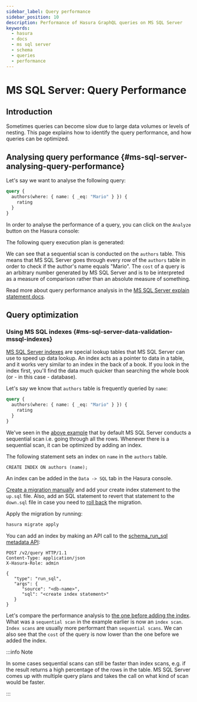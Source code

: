 ```yaml
---
sidebar_label: Query performance
sidebar_position: 10
description: Performance of Hasura GraphQL queries on MS SQL Server
keywords:
  - hasura
  - docs
  - ms sql server
  - schema
  - queries
  - performance
---
```



# MS SQL Server: Query Performance

## Introduction

Sometimes queries can become slow due to large data volumes or levels of nesting. This page explains how to identify the
query performance, and how queries can be optimized.

## Analysing query performance {#ms-sql-server-analysing-query-performance}

Let's say we want to analyse the following query:

```graphql
query {
  authors(where: { name: { _eq: "Mario" } }) {
    rating
  }
}
```

In order to analyse the performance of a query, you can click on the `Analyze` button on the Hasura console:

<Thumbnail src='/img/queries/analyze-query.png' alt='Query analyze button on Hasura console' width='800px' />

The following query execution plan is generated:

<Thumbnail
  src='/img/queries/query-analysis-before-index.png'
  alt='Execution plan for Hasura GraphQL query'
  width='800px'
/>

We can see that a sequential scan is conducted on the `authors` table. This means that MS SQL Server goes through every
row of the `authors` table in order to check if the author's name equals "Mario". The `cost` of a query is an arbitrary
number generated by MS SQL Server and is to be interpreted as a measure of comparison rather than an absolute measure of
something.

Read more about query performance analysis in the
[MS SQL Server explain statement docs](https://docs.microsoft.com/en-us/sql/t-sql/queries/explain-transact-sql?view=azure-sqldw-latest).

## Query optimization

### Using MS SQL indexes {#ms-sql-server-data-validation-mssql-indexes}

[MS SQL Server indexes](https://docs.microsoft.com/en-us/sql/relational-databases/indexes/indexes?view=sql-server-ver15)
are special lookup tables that MS SQL Server can use to speed up data lookup. An index acts as a pointer to data in a
table, and it works very similar to an index in the back of a book. If you look in the index first, you'll find the data
much quicker than searching the whole book (or - in this case - database).

Let's say we know that `authors` table is frequently queried by `name`:

```graphql
query {
  authors(where: { name: { _eq: "Mario" } }) {
    rating
  }
}
```

We've seen in the [above example](#ms-sql-server-analysing-query-performance) that by default MS SQL Server conducts a
sequential scan i.e. going through all the rows. Whenever there is a sequential scan, it can be optimized by adding an
index.

The following statement sets an index on `name` in the `authors` table.

```plsql
CREATE INDEX ON authors (name);
```

<Tabs className="api-tabs">
<TabItem value="console" label="Console">

An index can be added in the `Data -> SQL` tab in the Hasura console.

</TabItem>
<TabItem value="cli" label="CLI">

[Create a migration manually](/migrations-metadata-seeds/manage-migrations.mdx#create-manual-migrations) and add your
create index statement to the `up.sql` file. Also, add an SQL statement to revert that statement to the `down.sql` file
in case you need to [roll back](/migrations-metadata-seeds/manage-migrations.mdx#roll-back-migrations) the migration.

Apply the migration by running:

```bash
hasura migrate apply
```

</TabItem>
<TabItem value="api" label="API">

You can add an index by making an API call to the
[schema_run_sql metadata API](/api-reference/schema-api/run-sql.mdx#schema-run-sql):

```http
POST /v2/query HTTP/1.1
Content-Type: application/json
X-Hasura-Role: admin

{
   "type": "run_sql",
   "args": {
      "source": "<db-name>",
      "sql": "<create index statement>"
   }
}
```

</TabItem>
</Tabs>

Let's compare the performance analysis to [the one before adding the index](#ms-sql-server-analysing-query-performance).
What was a `sequential scan` in the example earlier is now an `index scan`. `Index scans` are usually more performant
than `sequential scans`. We can also see that the `cost` of the query is now lower than the one before we added the
index.

<Thumbnail
  src='/img/queries/query-analysis-after-index.png'
  alt='Execution plan for Hasura GraphQL query'
  width='800px'
/>

:::info Note

In some cases sequential scans can still be faster than index scans, e.g. if the result returns a high percentage of the
rows in the table. MS SQL Server comes up with multiple query plans and takes the call on what kind of scan would be
faster.

:::
